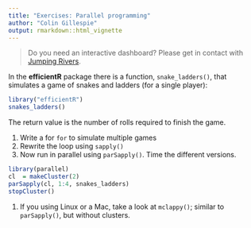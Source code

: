 ```yaml
---
title: "Exercises: Parallel programming"
author: "Colin Gillespie"
output: rmarkdown::html_vignette
---
```


<!--
%\VignetteEngine{knitr::rmarkdown}
%\VignetteIndexEntry{Exercises: Parallel programming}
-->

> Do you need an interactive dashboard? Please get in contact with [Jumping Rivers](jumpingrivers.com).


In the **efficientR** package there is a function, `snake_ladders()`, that simulates a 
game of snakes and ladders (for a single player):
```r
library("efficientR")
snakes_ladders()
```
The return value is the number of rolls required to finish the game.

1. Write a for `for` to simulate multiple games
1. Rewrite the loop using `sapply()`
1. Now run in parallel using `parSapply()`. Time the different versions.

```r
library(parallel)
cl  = makeCluster(2) 
parSapply(cl, 1:4, snakes_ladders)
stopCluster()
```
1. If you using Linux or a Mac, take a look at `mclappy()`; similar to `parSapply()`,
but without clusters.

